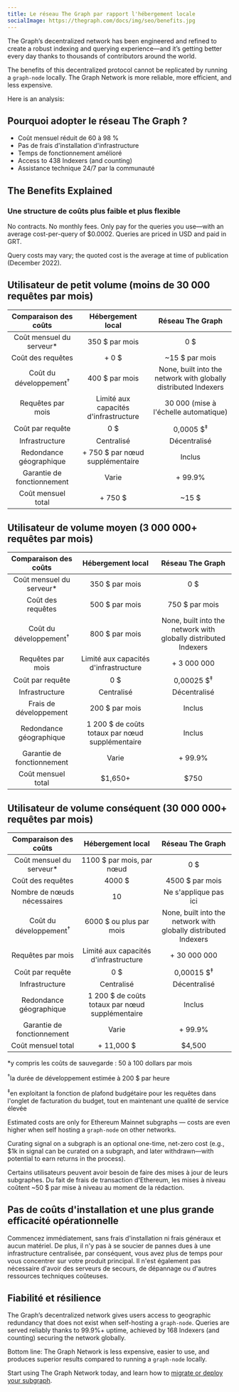 ```yaml
---
title: Le réseau The Graph par rapport l'hébergement locale
socialImage: https://thegraph.com/docs/img/seo/benefits.jpg
---
```


The Graph’s decentralized network has been engineered and refined to create a robust indexing and querying experience—and it’s getting better every day thanks to thousands of contributors around the world.

The benefits of this decentralized protocol cannot be replicated by running a `graph-node` locally. The Graph Network is more reliable, more efficient, and less expensive.

Here is an analysis:

## Pourquoi adopter le réseau The Graph ?

- Coût mensuel réduit de 60 à 98 %
- Pas de frais d'installation d'infrastructure
- Temps de fonctionnement amélioré
- Access to 438 Indexers (and counting)
- Assistance technique 24/7 par la communauté

## The Benefits Explained

### Une structure de coûts plus faible et plus flexible

No contracts. No monthly fees. Only pay for the queries you use—with an average cost-per-query of $0.0002. Queries are priced in USD and paid in GRT.

Query costs may vary; the quoted cost is the average at time of publication (December 2022).

## Utilisateur de petit volume (moins de 30 000 requêtes par mois)

|       Comparaison des coûts       |             Hébergement local             |                        Réseau The Graph                         |
|:---------------------------------:|:-----------------------------------------:|:---------------------------------------------------------------:|
|    Coût mensuel du serveur\*    |              350 $ par mois               |                               0 $                               |
|         Coût des requêtes         |                   + 0 $                   |                         ~15 $ par mois                          |
| Coût du développement<sup>†</sup> |              400 $ par mois               | None, built into the network with globally distributed Indexers |
|         Requêtes par mois         |   Limité aux capacités d'infrastructure   |              30 000 (mise à l'échelle automatique)              |
|         Coût par requête          |                    0 $                    |                      0,0005 $<sup>‡</sup>                       |
|          Infrastructure           |                Centralisé                 |                          Décentralisé                           |
|      Redondance géographique      |      + 750 $ par nœud supplémentaire      |                             Inclus                              |
|    Garantie de fonctionnement     |                   Varie                   |                             + 99.9%                             |
|        Coût mensuel total         | <span className="highlight-row" />+ 750 $ |                              ~15 $                              |

## Utilisateur de volume moyen (3 000 000+ requêtes par mois)

|       Comparaison des coûts       |                Hébergement local                |                        Réseau The Graph                         |
|:---------------------------------:|:-----------------------------------------------:|:---------------------------------------------------------------:|
|    Coût mensuel du serveur\*    |                 350 $ par mois                  |                               0 $                               |
|         Coût des requêtes         |                 500 $ par mois                  |                         750 $ par mois                          |
| Coût du développement<sup>†</sup> |                 800 $ par mois                  | None, built into the network with globally distributed Indexers |
|         Requêtes par mois         |      Limité aux capacités d'infrastructure      |                           + 3 000 000                           |
|         Coût par requête          |                       0 $                       |                      0,00025 $<sup>‡</sup>                      |
|          Infrastructure           |                   Centralisé                    |                          Décentralisé                           |
|      Frais de développement       |                 200 $ par mois                  |                             Inclus                              |
|      Redondance géographique      | 1 200 $ de coûts totaux par nœud supplémentaire |                             Inclus                              |
|    Garantie de fonctionnement     |                      Varie                      |                             + 99.9%                             |
|        Coût mensuel total         |   <span className="highlight-row" /> $1,650+    |                              $750                               |

## Utilisateur de volume conséquent (30 000 000+ requêtes par mois)

|       Comparaison des coûts       |                Hébergement local                |                        Réseau The Graph                         |
|:---------------------------------:|:-----------------------------------------------:|:---------------------------------------------------------------:|
|    Coût mensuel du serveur\*    |            1100 $ par mois, par nœud            |                               0 $                               |
|         Coût des requêtes         |                     4000 $                      |                         4500 $ par mois                         |
|    Nombre de nœuds nécessaires    |                       10                        |                      Ne s'applique pas ici                      |
| Coût du développement<sup>†</sup> |             6000 $ ou plus par mois             | None, built into the network with globally distributed Indexers |
|         Requêtes par mois         |      Limité aux capacités d'infrastructure      |                          + 30 000 000                           |
|         Coût par requête          |                       0 $                       |                      0,00015 $<sup>‡</sup>                      |
|          Infrastructure           |                   Centralisé                    |                          Décentralisé                           |
|      Redondance géographique      | 1 200 $ de coûts totaux par nœud supplémentaire |                             Inclus                              |
|    Garantie de fonctionnement     |                      Varie                      |                             + 99.9%                             |
|        Coût mensuel total         |  <span className="highlight-row" /> + 11,000 $  |                             $4,500                              |

\*y compris les coûts de sauvegarde : 50 à 100 dollars par mois

<sup>†</sup>la durée de développement estimée à 200 $ par heure

<sup>‡</sup>en exploitant la fonction de plafond budgétaire pour les requêtes dans l'onglet de facturation du budget, tout en maintenant une qualité de service élevée

Estimated costs are only for Ethereum Mainnet subgraphs — costs are even higher when self hosting a `graph-node` on other networks.

Curating signal on a subgraph is an optional one-time, net-zero cost (e.g., $1k in signal can be curated on a subgraph, and later withdrawn—with potential to earn returns in the process).

Certains utilisateurs peuvent avoir besoin de faire des mises à jour de leurs subgraphes. Du fait de frais de transaction d'Ethereum, les mises à niveau coûtent ~50 $ par mise à niveau au moment de la rédaction.

## Pas de coûts d'installation et une plus grande efficacité opérationnelle

Commencez immédiatement, sans frais d'installation ni frais généraux et aucun matériel. De plus, il n'y pas à se soucier de pannes dues à une infrastructure centralisée, par conséquent, vous avez plus de temps pour vous concentrer sur votre produit principal. Il n'est également pas nécessaire d'avoir des serveurs de secours, de dépannage ou d'autres ressources techniques coûteuses.

## Fiabilité et résilience

The Graph’s decentralized network gives users access to geographic redundancy that does not exist when self-hosting a `graph-node`. Queries are served reliably thanks to 99.9%+ uptime, achieved by 168 Indexers (and counting) securing the network globally.

Bottom line: The Graph Network is less expensive, easier to use, and produces superior results compared to running a `graph-node` locally.

Start using The Graph Network today, and learn how to [migrate or deploy your subgraph](https://thegraph.com/blog/how-to-migrate-ethereum-subgraph).
